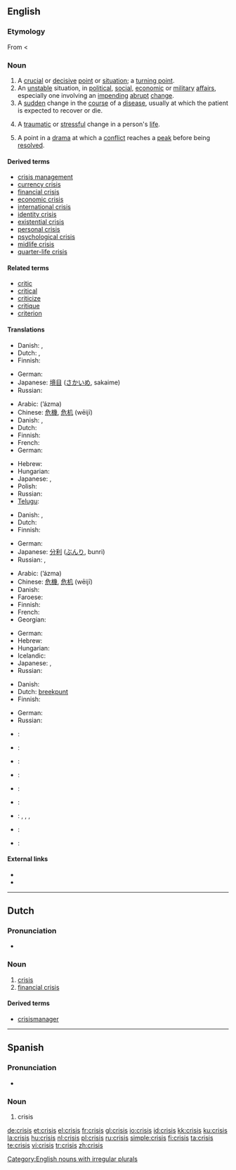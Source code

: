 {{wikipedia|dab=Crisis (disambiguation)|mul=Crisis}}
==English==

===Etymology===
From {{etyl|grc|en}} {{term|κρίσις|sc=polytonic|tr=krisis||a separating, power of distinguishing, decision, choice, election,  judgment, dispute|lang=grc}} < {{term|κρίνω|sc=polytonic|tr=krinō||I pick out, choose, decide, judge|lang=grc}}

===Noun===
{{en-noun|crises}}

# A [[crucial]] or [[decisive]] [[point]] or [[situation]]; a [[turning point]].
# An [[unstable]] situation, in [[political]], [[social]], [[economic]] or [[military]] [[affair]]s, especially one involving an [[impending]] [[abrupt]] [[change]].
# A [[sudden]] change in the [[course]] of a [[disease]], usually at which the patient is expected to recover or die.
# {{psychology}} A [[traumatic]] or [[stressful]] change in a person's [[life]].
# {{drama}} A point in a [[drama]] at which a [[conflict]] reaches a [[peak]] before being [[resolved]].

====Derived terms====
* [[crisis management]]
* [[currency crisis]]
* [[financial crisis]]
* [[economic crisis]]
* [[international crisis]]
* [[identity crisis]]
* [[existential crisis]]
* [[personal crisis]]
* [[psychological crisis]]
* [[midlife crisis]]
* [[quarter-life crisis]]

====Related terms====
* [[critic]]
* [[critical]]
* [[criticize]]
* [[critique]]
* [[criterion]]

====Translations====
{{trans-top|crucial or decisive point or situation; a turning point}}
* Danish: {{t|da|vendepunkt|n}}, {{t|da|krise|c}}
* Dutch: {{t+|nl|crisis|f}}, {{t-|nl|keerpunt|n}}
* Finnish: {{t+|fi|kriisi}}
{{trans-mid}}
* German: {{t+|de|Krise|f}}
* Japanese: [[境目]] ([[さかいめ]], sakaime)
* Russian: {{t+|ru|кризис|m|tr=krízis|sc=Cyrl}}
{{trans-bottom}}

{{trans-top|unstable situation in political, social, economic or military affairs}}
* Arabic: {{Arab|[[أزمة]]}} (ʼázma) {{f}}
* Chinese: [[危機]], [[危机]] (wēijī)
* Danish: {{t|da|krisetilstand|c}}, {{t|da|krise|c}}
* Dutch: {{t+|nl|crisis|f}}
* Finnish: {{t+|fi|kriisi}}
* French: {{t+|fr|crise|f}}
* German: {{t+|de|Krise|f}}
{{trans-mid}}
* Hebrew: {{t-|he|משבר|m|tr=mashber|sc=Hebr}}
* Hungarian: {{t|hu|válság}}
* Japanese: {{t+|ja|危機|tr=[[きき]], kiki|sc=Jpan}} , {{t|ja|クライシス|tr=kuraishisu|sc=Jpan}}
* Polish: {{t+|pl|kryzys}}
* Russian: {{t+|ru|кризис|m|tr=krízis|sc=Cyrl}}
* [[Telugu]]: {{t|te|సంక్షోభం|tr=sankshObham|sc=Telu}}
{{trans-bottom}}

{{trans-top|sudden change in the course of a disease}}
* Danish: {{t|da|vendepunkt|n}}, {{t|da|krise|c}}
* Dutch: {{t+|nl|crisis|f}}
* Finnish: {{t+|fi|kriisi}}
{{trans-mid}}
* German: {{t+|de|Krise|f}}
* Japanese: [[分利]] ([[ぶんり]], bunri)
* Russian: {{t+|ru|кризис|m|tr=krízis|sc=Cyrl}}, {{t|ru|криз|m|tr=kriz|sc=Cyrl}}
{{trans-bottom}}

{{trans-top|traumatic or stressful change in a person's life}}
* Arabic: {{Arab|[[أزمة]]}} (ʼázma) {{f}}
* Chinese: [[危機]], [[危机]] (wēijī)
* Danish: {{t|da|krise|c}}
* Faroese: {{t-|fo|kreppa|f|xs=Faroese}}
* Finnish: {{t+|fi|kriisi}}
* French: {{t+|fr|crise|f}}
* Georgian: {{tø|ka|კრიზისი|tr=krizisi|sc=Geor}}
{{trans-mid}}
* German: {{t+|de|Krise|f}}
* Hebrew: {{t-|he|משבר|m|tr=mashber|sc=Hebr}}
* Hungarian: {{t|hu|krízis}}
* Icelandic: {{t-|is|kreppa}}
* Japanese: {{t+|ja|危機|tr=[[きき]], kiki|sc=Jpan}} , {{t|ja|クライシス|tr=kuraishisu|sc=Jpan}}
* Russian: {{t+|ru|кризис|m|tr=krízis|sc=Cyrl}}
{{trans-bottom}}

{{trans-top|point in a drama at which a conflict reaches a peak before being resolved}}
* Danish: {{t|da|krise|c}}
* Dutch: [[breekpunt]] {{n}}
* Finnish: {{t+|fi|kriisi}}
{{trans-mid}}
* German: {{t+|de|Krise|f}}
* Russian: {{t+|ru|кризис|m|tr=krízis|sc=Cyrl}}
{{trans-bottom}}

{{checktrans-top}}
* {{ttbc|Czech}}: {{t-|cs|krize|f}}
* {{ttbc|Esperanto}}: {{t-|eo|krizo|xs=Esperanto}}
* {{ttbc|Greek}}: {{t|el|κρίση|f|tr=krisi|sc=Grek}}
* {{ttbc|Italian}}: {{t+|it|crisi|f}}
{{trans-mid}}
* {{ttbc|Norwegian}}: {{t|no|krise}}
* {{ttbc|Portuguese}}: {{t-|pt|crise|f}}
* {{ttbc|Scottish Gaelic}}: {{t-|gd|cruas|m|xs=Scottish Gaelic}}, {{t-|gd|èiginn|f|xs=Scottish Gaelic}}, {{t-|gd|cunnart|m|xs=Scottish Gaelic}}, {{t|gd|gabhadh|m|xs=Scottish Gaelic}}
* {{ttbc|Spanish}}: {{t-|es|crisis|f}}
* {{ttbc|Swedish}}: {{t+|sv|kris|c}}
{{trans-bottom}}

====External links====
* {{R:Webster 1913}}
* {{R:Century 1911}}

[[Category:English nouns with irregular plurals]]

----

==Dutch==

===Pronunciation===
* {{audio|Nl-crisis.ogg|audio}}

===Noun===
{{nl-noun|g=f|pl1=crises|pl2=crisissen|dim=crisisje}}

# [[#English|crisis]]
# [[financial crisis]]

====Derived terms====
* [[crisismanager]] {{m}}

----

==Spanish==

===Pronunciation===
* {{IPA|/'kɾisis/|lang=es}}

===Noun===
{{es-noun-f|pl=crisis}}

# crisis

[[de:crisis]]
[[et:crisis]]
[[el:crisis]]
[[fr:crisis]]
[[gl:crisis]]
[[io:crisis]]
[[id:crisis]]
[[kk:crisis]]
[[ku:crisis]]
[[la:crisis]]
[[hu:crisis]]
[[nl:crisis]]
[[pl:crisis]]
[[ru:crisis]]
[[simple:crisis]]
[[fi:crisis]]
[[ta:crisis]]
[[te:crisis]]
[[vi:crisis]]
[[tr:crisis]]
[[zh:crisis]]